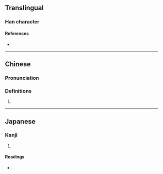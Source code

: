 {{character info/new}}
==Translingual==

===Han character===
{{Han char|rn=9|rad=人|as=10|sn=12|four=|canj=OKCU|ids=⿰亻眘}}

====References====
* {{Han ref|kx=0112.140|dkj=00934|dj=0239.310|hdz=10202.060|uh=5084|ud=20612}}

----

==Chinese==
{{zh-forms}}

===Pronunciation===
{{zh-pron
|m=xiā
|mc=y
|oc=y
}}

===Definitions===
{{zh-hanzi}}

# {{zh-only|㑻傄}}

----

==Japanese==

===Kanji===
{{ja-kanji|grade=|rs=人10}}

# {{rfdef|ja|sort=人10}}

====Readings====
* {{ja-readings|on=かつ, けち}}
